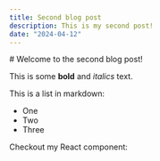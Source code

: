 ```yaml
---
title: Second blog post
description: This is my second post!
date: "2024-04-12"
---
```

<div className="prose dark:prose-invert">
# Welcome to the second blog post!
 
This is some **bold** and _italics_ text.
 
This is a list in markdown:
 
- One
- Two
- Three
 
Checkout my React component:

</div>